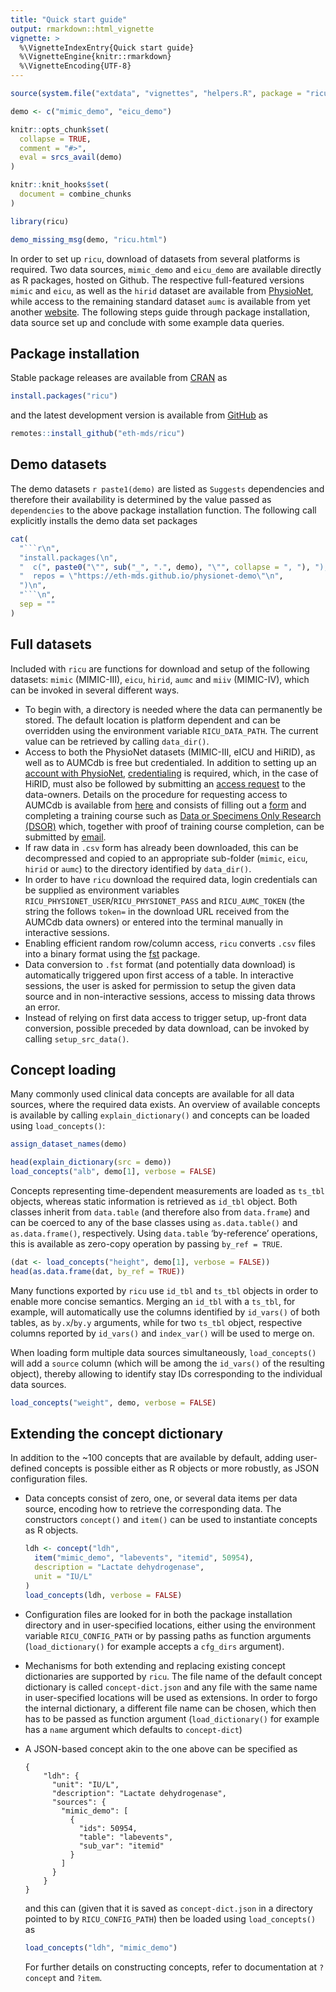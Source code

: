 ```yaml
---
title: "Quick start guide"
output: rmarkdown::html_vignette
vignette: >
  %\VignetteIndexEntry{Quick start guide}
  %\VignetteEngine{knitr::rmarkdown}
  %\VignetteEncoding{UTF-8}
---
```


```r
source(system.file("extdata", "vignettes", "helpers.R", package = "ricu"))

demo <- c("mimic_demo", "eicu_demo")

knitr::opts_chunk$set(
  collapse = TRUE,
  comment = "#>",
  eval = srcs_avail(demo)
)

knitr::knit_hooks$set(
  document = combine_chunks
)

library(ricu)
```

```r
demo_missing_msg(demo, "ricu.html")
```

In order to set up `ricu`, download of datasets from several platforms is required. Two data sources, `mimic_demo` and `eicu_demo` are available directly as R packages, hosted on Github. The respective full-featured versions `mimic` and `eicu`, as well as the `hirid` dataset are available from [PhysioNet](https://physionet.org), while access to the remaining standard dataset `aumc` is available from yet another [website](https://amsterdammedicaldatascience.nl/). The following steps guide through package installation, data source set up and conclude with some example data queries.

## Package installation

Stable package releases are available from [CRAN](https://cran.r-project.org/package=ricu) as

```r
install.packages("ricu")
```

and the latest development version is available from [GitHub](https://github.com/eth-mds/ricu) as

```r
remotes::install_github("eth-mds/ricu")
```

## Demo datasets

The demo datasets `r paste1(demo)` are listed as `Suggests` dependencies and therefore their availability is determined by the value passed as `dependencies` to the above package installation function. The following call explicitly installs the demo data set packages

```r
cat(
  "```r\n",
  "install.packages(\n",
  "  c(", paste0("\"", sub("_", ".", demo), "\"", collapse = ", "), "),\n",
  "  repos = \"https://eth-mds.github.io/physionet-demo\"\n",
  ")\n",
  "```\n",
  sep = ""
)
```

## Full datasets

Included with `ricu` are functions for download and setup of the following datasets: `mimic` (MIMIC-III), `eicu`, `hirid`, `aumc` and `miiv` (MIMIC-IV), which can be invoked in several different ways.

- To begin with, a directory is needed where the data can permanently be  stored. The default location is platform dependent and can be overridden using the environment variable `RICU_DATA_PATH`. The current value can be retrieved by calling `data_dir()`.
- Access to both the PhysioNet datasets (MIMIC-III, eICU and HiRID), as well as to AUMCdb is free but credentialed. In addition to setting up an [account with PhysioNet](https://physionet.org/register/), [credentialing](https://physionet.org/settings/credentialing/) is required, which, in the case of HiRID, must also be followed by submitting an [access request](https://physionet.org/request-access/hirid/1.1.1/) to the data-owners. Details on the procedure for requesting access to AUMCdb is available from [here](https://amsterdammedicaldatascience.nl/#amsterdamumcdb) and consists of filling out a [form](https://amsterdammedicaldatascience.nl/arfeula_v1.6.pdf) and completing a training course such as [Data or Specimens Only Research (DSOR)](https://physionet.org/about/citi-course/) which, together with proof of training course completion, can be submitted by [email](mailto:access@amsterdammedicaldatascience.nl).
- If raw data in `.csv` form has already been downloaded, this can be decompressed and copied to an appropriate sub-folder (`mimic`, `eicu`, `hirid` or `aumc`) to the directory identified by `data_dir()`.
- In order to have `ricu` download the required data, login credentials can be supplied as environment variables `RICU_PHYSIONET_USER`/`RICU_PHYSIONET_PASS` and `RICU_AUMC_TOKEN` (the string the follows `token=` in the download URL received from the AUMCdb data owners) or entered into the terminal manually in interactive sessions.
- Enabling efficient random row/column access, `ricu` converts `.csv` files into a binary format using the [fst](https://cran.r-project.org/package=fst) package.
- Data conversion to `.fst` format (and potentially data download) is automatically triggered upon first access of a table. In interactive sessions, the user is asked for permission to setup the given data source and in non-interactive sessions, access to missing data throws an error.
- Instead of relying on first data access to trigger setup, up-front data conversion, possible preceded by data download, can be invoked by calling `setup_src_data()`.

## Concept loading

Many commonly used clinical data concepts are available for all data sources, where the required data exists. An overview of available concepts is available by calling `explain_dictionary()` and concepts can be loaded using `load_concepts()`:

```r
assign_dataset_names(demo)
```

```r
head(explain_dictionary(src = demo))
load_concepts("alb", demo[1], verbose = FALSE)
```

Concepts representing time-dependent measurements are loaded as `ts_tbl` objects, whereas static information is retrieved as `id_tbl` object. Both classes inherit from `data.table` (and therefore also from `data.frame`) and can be coerced to any of the base classes using `as.data.table()` and `as.data.frame()`, respectively. Using `data.table` 'by-reference' operations, this is available as zero-copy operation by passing `by_ref = TRUE`.

```r
(dat <- load_concepts("height", demo[1], verbose = FALSE))
head(as.data.frame(dat, by_ref = TRUE))
```

Many functions exported by `ricu` use `id_tbl` and `ts_tbl` objects in order to enable more concise semantics. Merging an `id_tbl` with a `ts_tbl`, for example, will automatically use the columns identified by `id_vars()` of both tables, as `by.x`/`by.y` arguments, while for two `ts_tbl` object, respective columns reported by `id_vars()` and `index_var()` will be used to merge on.

When loading form multiple data sources simultaneously, `load_concepts()` will add a `source` column (which will be among the `id_vars()` of the resulting object), thereby allowing to identify stay IDs corresponding to the individual data sources.

```r
load_concepts("weight", demo, verbose = FALSE)
```

## Extending the concept dictionary

In addition to the ~100 concepts that are available by default, adding user-defined concepts is possible either as  R objects or more robustly, as JSON configuration files.

- Data concepts consist of zero, one, or several data items per data source, encoding how to retrieve the corresponding data. The constructors `concept()` and `item()` can be used to instantiate concepts as R objects.

    ```r
    ldh <- concept("ldh",
      item("mimic_demo", "labevents", "itemid", 50954),
      description = "Lactate dehydrogenase",
      unit = "IU/L"
    )
    load_concepts(ldh, verbose = FALSE)
    ```

- Configuration files are looked for in both the package installation directory and in user-specified locations, either using the environment variable `RICU_CONFIG_PATH` or by passing paths as function arguments (`load_dictionary()` for example accepts a `cfg_dirs` argument).

- Mechanisms for both extending and replacing existing concept dictionaries are supported by `ricu`. The file name of the default concept dictionary is called `concept-dict.json` and any file with the same name in user-specified locations will be used as extensions. In order to forgo the internal dictionary, a different file name can be chosen, which then has to be passed as function argument (`load_dictionary()` for example has a `name` argument which defaults to `concept-dict`)

- A JSON-based concept akin to the one above can be specified as

    ```
    {
        "ldh": {
          "unit": "IU/L",
          "description": "Lactate dehydrogenase",
          "sources": {
            "mimic_demo": [
              {
                "ids": 50954,
                "table": "labevents",
                "sub_var": "itemid"
              }
            ]
          }
        }
    }
    ```

    and this can (given that it is saved as `concept-dict.json` in a directory pointed to by `RICU_CONFIG_PATH`) then be loaded using `load_concepts()` as

    ```r
    load_concepts("ldh", "mimic_demo")
    ```

    For further details on constructing concepts, refer to documentation at `?concept` and `?item`.
